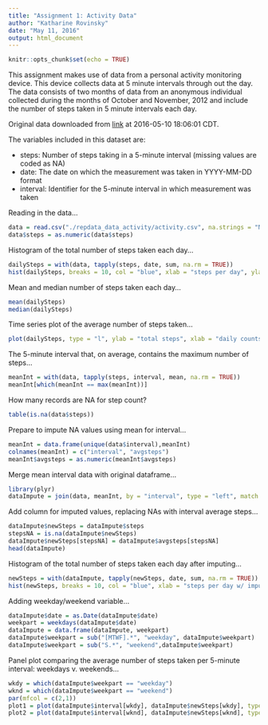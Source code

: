 ```yaml
---
title: "Assignment 1: Activity Data"
author: "Katharine Rovinsky"
date: "May 11, 2016"
output: html_document
---
```


```r
knitr::opts_chunk$set(echo = TRUE)
```

This assignment makes use of data from a personal activity monitoring device. This device collects data at 5 minute intervals through out the day. The data consists of two months of data from an anonymous individual collected during the months of October and November, 2012 and include the number of steps taken in 5 minute intervals each day.

Original data downloaded from [link](https://d396qusza40orc.cloudfront.net/repdata%2Fdata%2Factivity.zip)
at 2016-05-10 18:06:01 CDT.

The variables included in this dataset are:

  - steps: Number of steps taking in a 5-minute interval (missing values are coded as NA)  
  - date: The date on which the measurement was taken in YYYY-MM-DD format  
  - interval: Identifier for the 5-minute interval in which measurement was taken  

Reading in the data...
```r
data = read.csv("./repdata_data_activity/activity.csv", na.strings = "NA")
data$steps = as.numeric(data$steps)
```

Histogram of the total number of steps taken each day...
```r
dailySteps = with(data, tapply(steps, date, sum, na.rm = TRUE))
hist(dailySteps, breaks = 10, col = "blue", xlab = "steps per day", ylab = "frequency: days", main = "")
```

Mean and median number of steps taken each day...
```r
mean(dailySteps)
median(dailySteps)
```

Time series plot of the average number of steps taken...
```r
plot(dailySteps, type = "l", ylab = "total steps", xlab = "daily counts: Oct - Nov 2012", axes = FALSE, col = "blue", lwd = 2)
```

The 5-minute interval that, on average, contains the maximum number of steps...
```r
meanInt = with(data, tapply(steps, interval, mean, na.rm = TRUE))
meanInt[which(meanInt == max(meanInt))]
```

How many records are NA for step count?
```r
table(is.na(data$steps))
```

Prepare to impute NA values using mean for interval...
```r
meanInt = data.frame(unique(data$interval),meanInt)
colnames(meanInt) = c("interval", "avgsteps")
meanInt$avgsteps = as.numeric(meanInt$avgsteps)
```

Merge mean interval data with original dataframe...
```r
library(plyr)
dataImpute = join(data, meanInt, by = "interval", type = "left", match = "all")
```

Add column for imputed values, replacing NAs with interval average steps...
```r
dataImpute$newSteps = dataImpute$steps
stepsNA = is.na(dataImpute$newSteps)
dataImpute$newSteps[stepsNA] = dataImpute$avgsteps[stepsNA]
head(dataImpute)
```

Histogram of the total number of steps taken each day after imputing...
```r
newSteps = with(dataImpute, tapply(newSteps, date, sum, na.rm = TRUE))
hist(newSteps, breaks = 10, col = "blue", xlab = "steps per day w/ imputed values", ylab = "frequency: days", main = "")
```

Adding weekday/weekend variable...
```r
dataImpute$date = as.Date(dataImpute$date)
weekpart = weekdays(dataImpute$date)
dataImpute = data.frame(dataImpute, weekpart)
dataImpute$weekpart = sub("[MTWF].*", "weekday", dataImpute$weekpart)
dataImpute$weekpart = sub("S.*", "weekend",dataImpute$weekpart)
```

Panel plot comparing the average number of steps taken per 5-minute interval: weekdays v. weekends...
```r
wkdy = which(dataImpute$weekpart == "weekday")
wknd = which(dataImpute$weekpart == "weekend")
par(mfcol = c(2,1))
plot1 = plot(dataImpute$interval[wkdy], dataImpute$newSteps[wkdy], type = "l", ylab = "total steps", xlab = "weekdays: Oct - Nov 2012 ", axes = FALSE, col = "blue")
plot2 = plot(dataImpute$interval[wknd], dataImpute$newSteps[wknd], type = "l", ylab = "total steps", xlab = "weekends: Oct - Nov 2012 ", axes = FALSE, col = "blue")
```
